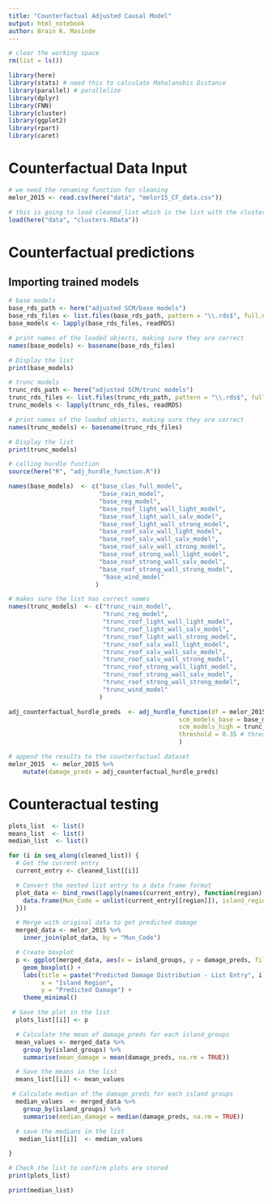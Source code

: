 ```yaml
---
title: "Counterfactual Adjusted Causal Model"
output: html_notebook
author: Brain K. Masinde
---
```



```r
# clear the working space
rm(list = ls())

library(here)
library(stats) # need this to calculate Mahalanobis Distance
library(parallel) # parallelize
library(dplyr)
library(FNN)
library(cluster)
library(ggplot2)
library(rpart)
library(caret)
```


# Counterfactual Data Input
```r
# we need the renaming function for cleaning
melor_2015 <- read.csv(here("data", "melor15_CF_data.csv"))
```

```r
# this is going to load cleaned_list which is the list with the clusters
load(here("data", "clusters.RData"))
```

# Counterfactual predictions

## Importing trained models
```r

# base models
base_rds_path <- here("adjusted SCM/base models")
base_rds_files <- list.files(base_rds_path, pattern = "\\.rds$", full.names = TRUE)
base_models <- lapply(base_rds_files, readRDS)

# print names of the loaded objects, making sure they are correct
names(base_models) <- basename(base_rds_files)

# Display the list
print(base_models)
```

```r
# trunc models
trunc_rds_path <- here("adjusted SCM/trunc models")
trunc_rds_files <- list.files(trunc_rds_path, pattern = "\\.rds$", full.names = TRUE)
trunc_models <- lapply(trunc_rds_files, readRDS)

# print names of the loaded objects, making sure they are correct
names(trunc_models) <- basename(trunc_rds_files)

# Display the list
print(trunc_models)
```


```r
# calling hurdle function
source(here("R", "adj_hurdle_function.R"))

names(base_models)  <- c("base_clas_full_model",
                         "base_rain_model",
                         "base_reg_model",
                         "base_roof_light_wall_light_model",
                         "base_roof_light_wall_salv_model",
                         "base_roof_light_wall_strong_model",
                         "base_roof_salv_wall_light_model",
                         "base_roof_salv_wall_salv_model",
                         "base_roof_salv_wall_strong_model",
                         "base_roof_strong_wall_light_model",
                         "base_roof_strong_wall_salv_model",
                         "base_roof_strong_wall_strong_model",
                          "base_wind_model"
                        )

# makes sure the list has correct names
names(trunc_models)  <- c("trunc_rain_model",
                          "trunc_reg_model",
                          "trunc_roof_light_wall_light_model",
                          "trunc_roof_light_wall_salv_model",
                          "trunc_roof_light_wall_strong_model",
                          "trunc_roof_salv_wall_light_model",
                          "trunc_roof_salv_wall_salv_model",
                          "trunc_roof_salv_wall_strong_model",
                          "trunc_roof_strong_wall_light_model",
                          "trunc_roof_strong_wall_salv_model",
                          "trunc_roof_strong_wall_strong_model",
                          "trunc_wind_model"
                         )

adj_counterfactual_hurdle_preds  <- adj_hurdle_function(df = melor_2015,
                                               scm_models_base = base_models,
                                               scm_models_high = trunc_models,
                                               threshold = 0.35 # threshold in train/test models is 0.35
                                               )
```

```r
# append the results to the counterfactual dataset
melor_2015  <- melor_2015 %>%
    mutate(damage_preds = adj_counterfactual_hurdle_preds)
```

# Counteractual testing
```r
plots_list  <- list()
means_list  <- list()
median_list  <- list()

for (i in seq_along(cleaned_list)) {
  # Get the current entry
  current_entry <- cleaned_list[[i]]

  # Convert the nested list entry to a data frame format
  plot_data <- bind_rows(lapply(names(current_entry), function(region) {
    data.frame(Mun_Code = unlist(current_entry[[region]]), island_regions = region, stringsAsFactors = FALSE)
  }))

  # Merge with original data to get predicted damage
  merged_data <- melor_2015 %>%
    inner_join(plot_data, by = "Mun_Code")

  # Create boxplot
  p <- ggplot(merged_data, aes(x = island_groups, y = damage_preds, fill = island_groups)) +
    geom_boxplot() +
    labs(title = paste("Predicted Damage Distribution - List Entry", i),
         x = "Island Region",
         y = "Predicted Damage") +
    theme_minimal()

 # Save the plot in the list
  plots_list[[i]] <- p

  # Calculate the mean of damage_preds for each island_groups
  mean_values <- merged_data %>%
    group_by(island_groups) %>%
    summarise(mean_damage = mean(damage_preds, na.rm = TRUE))

  # Save the means in the list
  means_list[[i]] <- mean_values

 # Calculate median of the damage_preds for each island groups
  median_values  <- merged_data %>%
    group_by(island_groups) %>%
    summarise(median_damage = median(damage_preds, na.rm = TRUE))

  # save the medians in the list
   median_list[[i]]  <- median_values

}

# Check the list to confirm plots are stored
print(plots_list)
```

```r
print(median_list)
```

